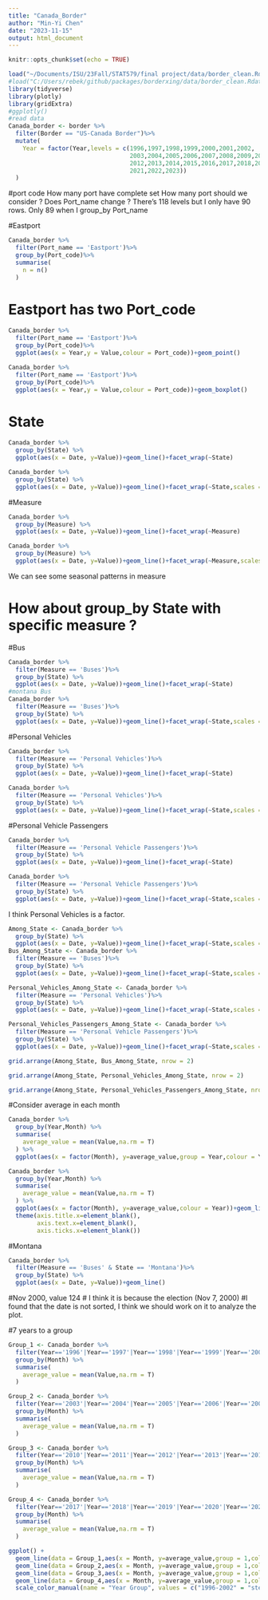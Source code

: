 ```yaml
---
title: "Canada_Border"
author: "Min-Yi Chen"
date: "2023-11-15"
output: html_document
---
```


```r
knitr::opts_chunk$set(echo = TRUE)
```

```r
load("~/Documents/ISU/23Fall/STAT579/final project/data/border_clean.Rdata")
#load("C:/Users/rebek/github/packages/borderxing/data/border_clean.Rdata")
library(tidyverse)
library(plotly)
library(gridExtra)
#ggplotly()
#read data
Canada_border <- border %>%
  filter(Border == "US-Canada Border")%>%
  mutate(
    Year = factor(Year,levels = c(1996,1997,1998,1999,2000,2001,2002,
                                  2003,2004,2005,2006,2007,2008,2009,2010,2011,
                                  2012,2013,2014,2015,2016,2017,2018,2019,2020,
                                  2021,2022,2023))
  )
```

#port code
How many port have complete set
How many port should we consider ?
Does Port_name change ? There's 118 levels but I only have 90 rows.
Only 89 when I group_by Port_name

#Eastport
```r
Canada_border %>%
  filter(Port_name == 'Eastport')%>%
  group_by(Port_code)%>%
  summarise(
    n = n()
  )
```
# Eastport has two Port_code
```r
Canada_border %>%
  filter(Port_name == 'Eastport')%>%
  group_by(Port_code)%>%
  ggplot(aes(x = Year,y = Value,colour = Port_code))+geom_point()
```

```r
Canada_border %>%
  filter(Port_name == 'Eastport')%>%
  group_by(Port_code)%>%
  ggplot(aes(x = Year,y = Value,colour = Port_code))+geom_boxplot()
```
# State
```r
Canada_border %>%
  group_by(State) %>%
  ggplot(aes(x = Date, y=Value))+geom_line()+facet_wrap(~State)

Canada_border %>%
  group_by(State) %>%
  ggplot(aes(x = Date, y=Value))+geom_line()+facet_wrap(~State,scales = 'free_y')

```

#Measure
```r
Canada_border %>%
  group_by(Measure) %>%
  ggplot(aes(x = Date, y=Value))+geom_line()+facet_wrap(~Measure)

Canada_border %>%
  group_by(Measure) %>%
  ggplot(aes(x = Date, y=Value))+geom_line()+facet_wrap(~Measure,scales = 'free_y')

```

We can see some seasonal patterns in measure

# How about group_by State with specific measure ?

#Bus
```r
Canada_border %>%
  filter(Measure == 'Buses')%>%
  group_by(State) %>%
  ggplot(aes(x = Date, y=Value))+geom_line()+facet_wrap(~State)
#montana Bus
Canada_border %>%
  filter(Measure == 'Buses')%>%
  group_by(State) %>%
  ggplot(aes(x = Date, y=Value))+geom_line()+facet_wrap(~State,scales = 'free_y')

```

#Personal Vehicles
```r
Canada_border %>%
  filter(Measure == 'Personal Vehicles')%>%
  group_by(State) %>%
  ggplot(aes(x = Date, y=Value))+geom_line()+facet_wrap(~State)

Canada_border %>%
  filter(Measure == 'Personal Vehicles')%>%
  group_by(State) %>%
  ggplot(aes(x = Date, y=Value))+geom_line()+facet_wrap(~State,scales = 'free_y')

```

#Personal Vehicle Passengers
```r
Canada_border %>%
  filter(Measure == 'Personal Vehicle Passengers')%>%
  group_by(State) %>%
  ggplot(aes(x = Date, y=Value))+geom_line()+facet_wrap(~State)

Canada_border %>%
  filter(Measure == 'Personal Vehicle Passengers')%>%
  group_by(State) %>%
  ggplot(aes(x = Date, y=Value))+geom_line()+facet_wrap(~State,scales = 'free_y')
```

I think Personal Vehicles is a factor.

```r
Among_State <- Canada_border %>%
  group_by(State) %>%
  ggplot(aes(x = Date, y=Value))+geom_line()+facet_wrap(~State,scales = 'free_y')
Bus_Among_State <- Canada_border %>%
  filter(Measure == 'Buses')%>%
  group_by(State) %>%
  ggplot(aes(x = Date, y=Value))+geom_line()+facet_wrap(~State,scales = 'free_y')

Personal_Vehicles_Among_State <- Canada_border %>%
  filter(Measure == 'Personal Vehicles')%>%
  group_by(State) %>%
  ggplot(aes(x = Date, y=Value))+geom_line()+facet_wrap(~State,scales = 'free_y')

Personal_Vehicles_Passengers_Among_State <- Canada_border %>%
  filter(Measure == 'Personal Vehicle Passengers')%>%
  group_by(State) %>%
  ggplot(aes(x = Date, y=Value))+geom_line()+facet_wrap(~State,scales = 'free_y')

grid.arrange(Among_State, Bus_Among_State, nrow = 2)
```
```r
grid.arrange(Among_State, Personal_Vehicles_Among_State, nrow = 2)
```

```r
grid.arrange(Among_State, Personal_Vehicles_Passengers_Among_State, nrow = 2)
```

#Consider average in each month
```r
Canada_border %>%
  group_by(Year,Month) %>%
  summarise(
    average_value = mean(Value,na.rm = T)
  ) %>%
  ggplot(aes(x = factor(Month), y=average_value,group = Year,colour = Year))+geom_line()

```

```r
Canada_border %>%
  group_by(Year,Month) %>%
  summarise(
    average_value = mean(Value,na.rm = T)
  ) %>%
  ggplot(aes(x = factor(Month), y=average_value,colour = Year))+geom_line(aes(group = Year)) +facet_wrap(~Year)+
  theme(axis.title.x=element_blank(),
        axis.text.x=element_blank(),
        axis.ticks.x=element_blank())
```

#Montana
```r
Canada_border %>%
  filter(Measure == 'Buses' & State == 'Montana')%>%
  group_by(State) %>%
  ggplot(aes(x = Date, y=Value))+geom_line()
```

#Nov 2000, value 124
# I think it is because the election (Nov 7, 2000)
#I found that the date is not sorted, I think we should work on it to analyze the plot.

#7 years to a group
```r
Group_1 <- Canada_border %>%
  filter(Year=='1996'|Year=='1997'|Year=='1998'|Year=='1999'|Year=='2000'|Year=='2001'|Year=='2002') %>%
  group_by(Month) %>%
  summarise(
    average_value = mean(Value,na.rm = T)
  )

Group_2 <- Canada_border %>%
  filter(Year=='2003'|Year=='2004'|Year=='2005'|Year=='2006'|Year=='2007'|Year=='2008'|Year=='2009') %>%
  group_by(Month) %>%
  summarise(
    average_value = mean(Value,na.rm = T)
  )

Group_3 <- Canada_border %>%
  filter(Year=='2010'|Year=='2011'|Year=='2012'|Year=='2013'|Year=='2014'|Year=='2015'|Year=='2016') %>%
  group_by(Month) %>%
  summarise(
    average_value = mean(Value,na.rm = T)
  )

Group_4 <- Canada_border %>%
  filter(Year=='2017'|Year=='2018'|Year=='2019'|Year=='2020'|Year=='2021'|Year=='2022'|Year=='2023') %>%
  group_by(Month) %>%
  summarise(
    average_value = mean(Value,na.rm = T)
  )

```
```r

ggplot() + 
  geom_line(data = Group_1,aes(x = Month, y=average_value,group = 1,colour = '1996-2002')) + 
  geom_line(data = Group_2,aes(x = Month, y=average_value,group = 1,colour = '2003-2009')) + 
  geom_line(data = Group_3,aes(x = Month, y=average_value,group = 1,colour = '2010-2016')) +
  geom_line(data = Group_4,aes(x = Month, y=average_value,group = 1,colour = '2017-2023' )) +
  scale_color_manual(name = "Year Group", values = c("1996-2002" = "steelblue", "2003-2009" = "coral2","2010-2016" = "green", "2017-2023" = "orange")) 

```



